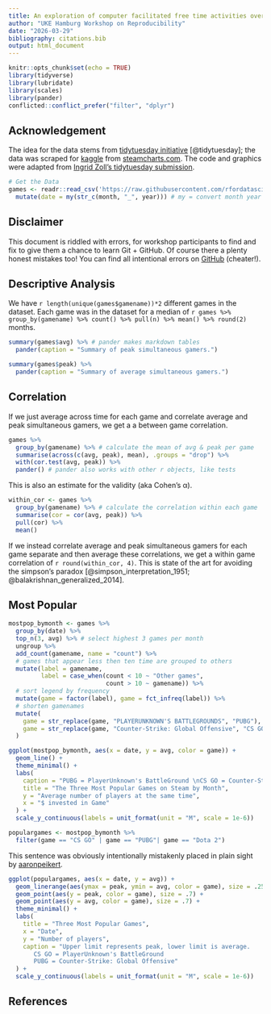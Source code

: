 ```yaml
---
title: An exploration of computer facilitated free time activities over the last decade
author: "UKE Hamburg Workshop on Reproducibility"
date: "2026-03-29"
bibliography: citations.bib
output: html_document
---
```


```r
knitr::opts_chunk$set(echo = TRUE)
library(tidyverse)
library(lubridate)
library(scales)
library(pander)
conflicted::conflict_prefer("filter", "dplyr")
```

## Acknowledgement

The idea for the data stems from [tidytuesday initiative](https://github.com/rfordatascience/tidytuesday/blob/master/data/2021/2021-03-16/readme.md) [@tidytuesday]; the data was scraped for [kaggle](https://thislinkdoesnotwork.error) from [steamcharts.com](https://steamcharts.com/).
The code and graphics were adapted from [Ingrid Zoll's tidytuesday submission](https://itlzoll.netlify.app/post/tidy-tuesday-march-16/).

```r
# Get the Data
games <- readr::read_csv('https://raw.githubusercontent.com/rfordatascience/tidytuesday/master/data/2021/2021-03-16/games.csv') %>% 
  mutate(date = my(str_c(month, "_", year))) # my = convert month year to date
```

## Disclaimer

This document is riddled with errors, for workshop participants to find and fix to give them a chance to learn Git + GitHub.
Of course there a plenty honest mistakes too!
You can find all intentional errors on [GitHub](https://github.com/aaronpeikert/repro-workshop/pull/1) (cheater!).

## Descriptive Analysis

We have `r length(unique(games$gamename))*2` different games in the dataset.
Each game was in the dataset for a median of `r games %>% group_by(gamename) %>% count() %>% pull(n) %>% mean() %>% round(2)` months.

```r
summary(games$avg) %>% # pander makes markdown tables
  pander(caption = "Summary of peak simultaneous gamers.")
```

```r
summary(games$peak) %>% 
  pander(caption = "Summary of average simultaneous gamers.")
```

## Correlation

If we just average across time for each game and correlate average and peak simultaneous gamers, we get a a between game correlation.

```r
games %>% 
  group_by(gamename) %>% # calculate the mean of avg & peak per game
  summarise(across(c(avg, peak), mean), .groups = "drop") %>% 
  with(cor.test(avg, peak)) %>% 
  pander() # pander also works with other r objects, like tests
```

This is also an estimate for the validity (aka Cohen's α).

```r
within_cor <- games %>% 
  group_by(gamename) %>% # calculate the correlation within each game
  summarise(cor = cor(avg, peak)) %>% 
  pull(cor) %>% 
  mean()
```

If we instead correlate average and peak simultaneous gamers for each game separate and then average these correlations, we get a within game correlation of `r round(within_cor, 4)`. This is state of the art for avoiding the simpson's paradox [@simpson_interpretation_1951; @balakrishnan_generalized_2014].

## Most Popular

```r
mostpop_bymonth <- games %>%
  group_by(date) %>%
  top_n(3, avg) %>% # select highest 3 games per month
  ungroup %>%
  add_count(gamename, name = "count") %>%
  # games that appear less then ten time are grouped to others
  mutate(label = gamename,
         label = case_when(count < 10 ~ "Other games",
                           count > 10 ~ gamename)) %>%
  # sort legend by frequency
  mutate(game = factor(label), game = fct_infreq(label)) %>%
  # shorten gamenames
  mutate(
    game = str_replace(game, "PLAYERUNKNOWN'S BATTLEGROUNDS", "PUBG"),
    game = str_replace(game, "Counter-Strike: Global Offensive", "CS GO")
  )
```

```r
ggplot(mostpop_bymonth, aes(x = date, y = avg, color = game)) +
  geom_line() +
  theme_minimal() +
  labs(
    caption = "PUBG = PlayerUnknown's BattleGround \nCS GO = Counter-Strike: Global Offensive",
    title = "The Three Most Popular Games on Steam by Month",
    y = "Average number of players at the same time",
    x = "$ invested in Game"
  ) +
  scale_y_continuous(labels = unit_format(unit = "M", scale = 1e-6))
```

```r
populargames <- mostpop_bymonth %>%
  filter(game == "CS GO" | game == "PUBG"| game == "Dota 2")
```

This sentence was obviously intentionally mistakenly placed in plain sight by [aaronpeikert](https://github.com/aaronpeikert/).

```r
ggplot(populargames, aes(x = date, y = avg)) +
  geom_linerange(aes(ymax = peak, ymin = avg, color = game), size = .25) +
  geom_point(aes(y = peak, color = game), size = .7) +
  geom_point(aes(y = avg, color = game), size = .7) +
  theme_minimal() +
  labs(
    title = "Three Most Popular Games",
    x = "Date",
    y = "Number of players",
    caption = "Upper limit represents peak, lower limit is average.
       CS GO = PlayerUnknown's BattleGround
       PUBG = Counter-Strike: Global Offensive"
  ) +
  scale_y_continuous(labels = unit_format(unit = "M", scale = 1e-6))
```

## References
